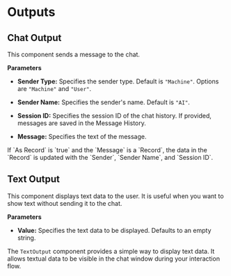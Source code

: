 
# Outputs

## Chat Output

This component sends a message to the chat.

**Parameters**

- **Sender Type:** Specifies the sender type. Default is `"Machine"`. Options are `"Machine"` and `"User"`.

- **Sender Name:** Specifies the sender's name. Default is `"AI"`.

- **Session ID:** Specifies the session ID of the chat history. If provided, messages are saved in the Message History.

- **Message:** Specifies the text of the message.

<Admonition type="note" title="Note">
  <p>
    If `As Record` is `true` and the `Message` is a `Record`, the data in the
    `Record` is updated with the `Sender`, `Sender Name`, and `Session ID`.
  </p>
</Admonition>

## Text Output

This component displays text data to the user. It is useful when you want to show text without sending it to the chat.

**Parameters**

- **Value:** Specifies the text data to be displayed. Defaults to an empty string.

The `TextOutput` component provides a simple way to display text data. It allows textual data to be visible in the chat window during your interaction flow.
